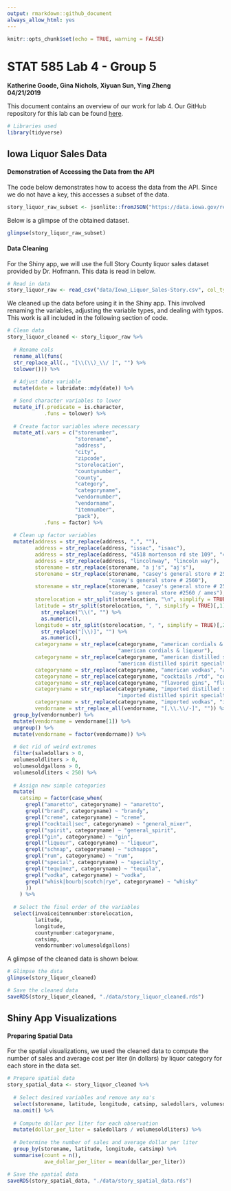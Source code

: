 ```yaml
---
output: rmarkdown::github_document
always_allow_html: yes
---
```


```r
knitr::opts_chunk$set(echo = TRUE, warning = FALSE)
```

# STAT 585 Lab 4 - Group 5
 
**Katherine Goode, Gina Nichols, Xiyuan Sun, Ying Zheng**  
**04/21/2019**

This document contains an overview of our work for lab 4. Our GitHub repository for this lab can be found [here](https://github.com/xiyuansun/stat585Lab4).

```r
# Libraries used
library(tidyverse)
```

## Iowa Liquor Sales Data

#### Demonstration of Accessing the Data from the API

The code below demonstrates how to access the data from the API. Since we do not have a key, this accesses a subset of the data.

```r
story_liquor_raw_subset <- jsonlite::fromJSON("https://data.iowa.gov/resource/m3tr-qhgy.json")
```

Below is a glimpse of the obtained dataset.

```r
glimpse(story_liquor_raw_subset)
```

#### Data Cleaning

For the Shiny app, we will use the full Story County liquor sales dataset provided by Dr. Hofmann. This data is read in below.

```r
# Read in data
story_liquor_raw <- read_csv("data/Iowa_Liquor_Sales-Story.csv", col_types = cols())
```

We cleaned up the data before using it in the Shiny app. This involved renaming the variables, adjusting the variable types, and dealing with typos. This work is all included in the following section of code.

```r
# Clean data
story_liquor_cleaned <- story_liquor_raw %>%
  
  # Rename cols
  rename_all(funs(
  str_replace_all(., "[\\(\\)_\\/ ]", "") %>%
  tolower())) %>%
  
  # Adjust date variable
  mutate(date = lubridate::mdy(date)) %>%

  # Send character variables to lower
  mutate_if(.predicate = is.character,
            .funs = tolower) %>%
  
  # Create factor variables where necessary
  mutate_at(.vars = c("storenumber", 
                      "storename", 
                      "address", 
                      "city",
                      "zipcode", 
                      "storelocation", 
                      "countynumber",
                      "county",
                      "category", 
                      "categoryname", 
                      "vendornumber", 
                      "vendorname", 
                      "itemnumber", 
                      "pack"),
            .funs = factor) %>%
  
  # Clean up factor variables
  mutate(address = str_replace(address, ",", ""),
         address = str_replace(address, "issac", "isaac"),
         address = str_replace(address, "4518 mortenson rd ste 109", "4518 mortonsen street suite #109"),
         address = str_replace(address, "lincolnway", "lincoln way"),
         storename = str_replace(storename, "a j's", "aj's"),
         storename = str_replace(storename, "casey's general store # 2560/ ames", 
                                 "casey's general store # 2560"),
         storename = str_replace(storename, "casey's general store # 2560", 
                                 "casey's general store #2560 / ames"), 
         storelocation = str_split(storelocation, "\n", simplify = TRUE)[,3],
         latitude = str_split(storelocation, ", ", simplify = TRUE)[,1] %>% 
           str_replace("\\(", "") %>%
           as.numeric(),
         longitude = str_split(storelocation, ", ", simplify = TRUE)[,2] %>%
           str_replace("[\\)]", "") %>%
           as.numeric(),
         categoryname = str_replace(categoryname, "american cordials & liqueurs", 
                                    "american cordials & liqueur"),
         categoryname = str_replace(categoryname, "american distilled spirits specialty", 
                                    "american distilled spirit specialty"),
         categoryname = str_replace(categoryname, "american vodkas", "american vodka"),
         categoryname = str_replace(categoryname, "cocktails /rtd", "cocktails / rtd"),
         categoryname = str_replace(categoryname, "flavored gins", "flavored gin"),
         categoryname = str_replace(categoryname, "imported distilled spirits specialty", 
                                    "imported distilled spirit specialty"),
         categoryname = str_replace(categoryname, "imported vodkas", "imported vodka"),
         vendorname = str_replace_all(vendorname, "[,\\.\\/-]", "")) %>%
  group_by(vendornumber) %>%
  mutate(vendorname = vendorname[1]) %>%
  ungroup() %>%
  mutate(vendorname = factor(vendorname)) %>%
  
  # Get rid of weird extremes
  filter(saledollars > 0,
  volumesoldliters > 0,
  volumesoldgallons > 0,
  volumesoldliters < 250) %>%
  
  # Assign new simple categories
  mutate(
    catsimp = factor(case_when(
      grepl("amaretto", categoryname) ~ "amaretto",
      grepl("brand", categoryname) ~ "brandy",
      grepl("creme", categoryname) ~ "creme",
      grepl("cocktail|sec", categoryname) ~ "general_mixer",
      grepl("spirit", categoryname) ~ "general_spirit",
      grepl("gin", categoryname) ~ "gin",
      grepl("liqueur", categoryname) ~ "liqueur",
      grepl("schnap", categoryname) ~ "schnapps",
      grepl("rum", categoryname) ~ "rum",
      grepl("special", categoryname) ~ "specialty",
      grepl("tequ|mez", categoryname) ~ "tequila",
      grepl("vodka", categoryname) ~ "vodka",
      grepl("whisk|bourb|scotch|rye", categoryname) ~ "whisky"
      ))
    ) %>%
  
  # Select the final order of the variables
  select(invoiceitemnumber:storelocation, 
         latitude, 
         longitude, 
         countynumber:categoryname, 
         catsimp, 
         vendornumber:volumesoldgallons)
```

A glimpse of the cleaned data is shown below.

```r
# Glimpse the data
glimpse(story_liquor_cleaned)
```

```r
# Save the cleaned data
saveRDS(story_liquor_cleaned, "./data/story_liquor_cleaned.rds")
```

## Shiny App Visualizations

#### Preparing Spatial Data

For the spatial visualizations, we used the cleaned data to compute the number of sales and average cost per liter (in dollars) by liquor category for each store in the data set.

```r
# Prepare spatial data
story_spatial_data <- story_liquor_cleaned %>%
  
  # Select desired variables and remove any na's
  select(storename, latitude, longitude, catsimp, saledollars, volumesoldliters) %>%
  na.omit() %>%
  
  # Compute dollar per liter for each observation 
  mutate(dollar_per_liter = saledollars / volumesoldliters) %>%
  
  # Determine the number of sales and average dollar per liter
  group_by(storename, latitude, longitude, catsimp) %>%
  summarise(count = n(), 
            ave_dollar_per_liter = mean(dollar_per_liter))
```

```r
# Save the spatial data
saveRDS(story_spatial_data, "./data/story_spatial_data.rds")
```
